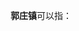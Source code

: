 '''郭庄镇'''可以指：
{{PRC admin/disambig|13/01/30/104/000|13/09/29/102/000|32/11/83/107/000|37/02/83/104/000}}
{{disambig|cat=三字中国镇名消歧义}}